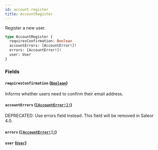 ```yaml
---
id: account-register
title: AccountRegister
---
```


Register a new user.

```graphql
type AccountRegister {
  requiresConfirmation: Boolean
  accountErrors: [AccountError!]!
  errors: [AccountError!]!
  user: User
}
```

### Fields

#### `requiresConfirmation` ([`Boolean`](../../../developer/api-reference/scalars/boolean))

Informs whether users need to confirm their email address.

#### `accountErrors` ([`[AccountError!]!`](../../../developer/api-reference/objects/account-error))

<span class="badge badge--warning">DEPRECATED: Use errors field instead. This field will be removed in Saleor 4.0.</span>

#### `errors` ([`[AccountError!]!`](../../../developer/api-reference/objects/account-error))

#### `user` ([`User`](../../../developer/api-reference/objects/user))
